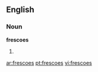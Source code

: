 ==English==

===Noun===
'''frescoes'''

# {{plural of|[[fresco]]}}

[[ar:frescoes]]
[[pt:frescoes]]
[[vi:frescoes]]